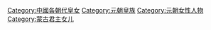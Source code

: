 [[Category:中國各朝代皇女|Category:中國各朝代皇女]]
[[Category:元朝皇族|Category:元朝皇族]]
[[Category:元朝女性人物|Category:元朝女性人物]]
[[Category:蒙古君主女儿|Category:蒙古君主女儿]]